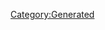 {{Database/Costume/CostumeInfo
 |ID=6
 |DivaId=1
 |PrismCostumeId=6
 |Enabled=2
 |SkillId=13
 |EODICFLJAKO=False
 |AGBPBDODKBK=1
 |HMCOGDICFNB=1
 |LevelMax=5
 |HGBJODBCJDA=5
 |EGLDFPILJLG=0
 |GLEEPAFMPLO=True
 |IIELLEPEEFH=6170
}}
[[Category:Generated]]
